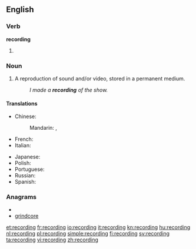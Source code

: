 ==English==

===Verb===
'''recording'''

# {{present participle of|[[record]]}}

===Noun===
{{wikipedia}}
{{en-noun}}

# A reproduction of sound and/or video, stored in a permanent medium.
#: ''I made a '''recording''' of the show.''

====Translations====
{{trans-top|reproduction stored in a permanent medium}}
* Chinese:
*: Mandarin: {{t|zh|錄音|sc=Hani}}, {{t|zh|录音 |tr=lùyīn|sc=Hani}}
* French: {{t+|fr|enregistrement|m}}
* Italian: {{t+|it|registrazione|f}}
{{trans-mid}}
* Japanese: {{t|ja|録音|tr=rokuon|sc=Jpan}}
* Polish: {{t|pl|nagranie|n}}
* Portuguese: {{t-|pt|gravação|f}}
* Russian: {{t|ru|запись|f|tr=zápis’|sc=Cyrl}}
* Spanish: {{t+|es|grabación|f}}
{{trans-bottom}}

===Anagrams===
* {{alphagram|cdeginorr}}
* [[grindcore#English|grindcore]]

[[et:recording]]
[[fr:recording]]
[[io:recording]]
[[it:recording]]
[[kn:recording]]
[[hu:recording]]
[[nl:recording]]
[[pl:recording]]
[[simple:recording]]
[[fi:recording]]
[[sv:recording]]
[[ta:recording]]
[[vi:recording]]
[[zh:recording]]
